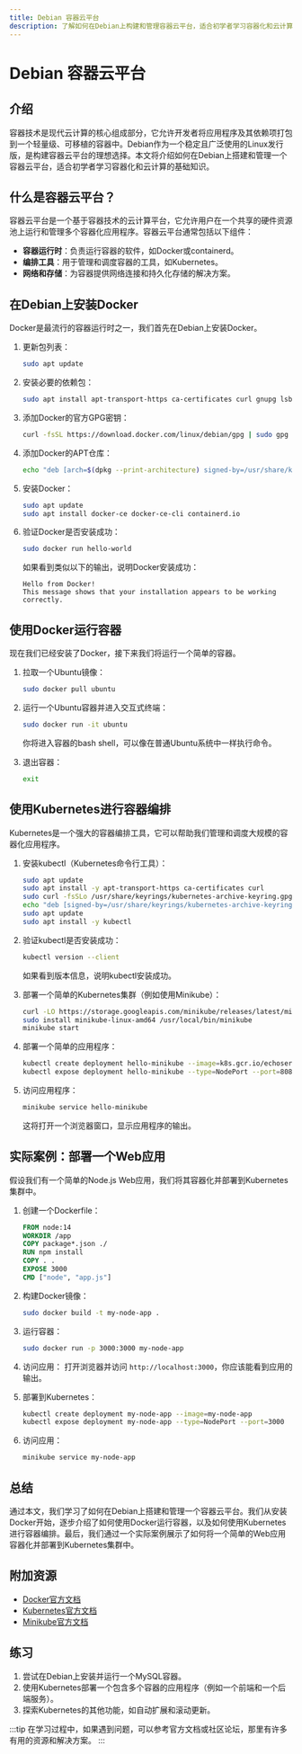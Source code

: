 ```yaml
---
title: Debian 容器云平台
description: 了解如何在Debian上构建和管理容器云平台，适合初学者学习容器化和云计算的基础知识。
---
```


# Debian 容器云平台

## 介绍

容器技术是现代云计算的核心组成部分，它允许开发者将应用程序及其依赖项打包到一个轻量级、可移植的容器中。Debian作为一个稳定且广泛使用的Linux发行版，是构建容器云平台的理想选择。本文将介绍如何在Debian上搭建和管理一个容器云平台，适合初学者学习容器化和云计算的基础知识。

## 什么是容器云平台？

容器云平台是一个基于容器技术的云计算平台，它允许用户在一个共享的硬件资源池上运行和管理多个容器化应用程序。容器云平台通常包括以下组件：

- **容器运行时**：负责运行容器的软件，如Docker或containerd。
- **编排工具**：用于管理和调度容器的工具，如Kubernetes。
- **网络和存储**：为容器提供网络连接和持久化存储的解决方案。

## 在Debian上安装Docker

Docker是最流行的容器运行时之一，我们首先在Debian上安装Docker。

1. 更新包列表：
   ```bash
   sudo apt update
   ```

2. 安装必要的依赖包：
   ```bash
   sudo apt install apt-transport-https ca-certificates curl gnupg lsb-release
   ```

3. 添加Docker的官方GPG密钥：
   ```bash
   curl -fsSL https://download.docker.com/linux/debian/gpg | sudo gpg --dearmor -o /usr/share/keyrings/docker-archive-keyring.gpg
   ```

4. 添加Docker的APT仓库：
   ```bash
   echo "deb [arch=$(dpkg --print-architecture) signed-by=/usr/share/keyrings/docker-archive-keyring.gpg] https://download.docker.com/linux/debian $(lsb_release -cs) stable" | sudo tee /etc/apt/sources.list.d/docker.list > /dev/null
   ```

5. 安装Docker：
   ```bash
   sudo apt update
   sudo apt install docker-ce docker-ce-cli containerd.io
   ```

6. 验证Docker是否安装成功：
   ```bash
   sudo docker run hello-world
   ```

   如果看到类似以下的输出，说明Docker安装成功：
   ```
   Hello from Docker!
   This message shows that your installation appears to be working correctly.
   ```

## 使用Docker运行容器

现在我们已经安装了Docker，接下来我们将运行一个简单的容器。

1. 拉取一个Ubuntu镜像：
   ```bash
   sudo docker pull ubuntu
   ```

2. 运行一个Ubuntu容器并进入交互式终端：
   ```bash
   sudo docker run -it ubuntu
   ```

   你将进入容器的bash shell，可以像在普通Ubuntu系统中一样执行命令。

3. 退出容器：
   ```bash
   exit
   ```

## 使用Kubernetes进行容器编排

Kubernetes是一个强大的容器编排工具，它可以帮助我们管理和调度大规模的容器化应用程序。

1. 安装kubectl（Kubernetes命令行工具）：
   ```bash
   sudo apt update
   sudo apt install -y apt-transport-https ca-certificates curl
   sudo curl -fsSLo /usr/share/keyrings/kubernetes-archive-keyring.gpg https://packages.cloud.google.com/apt/doc/apt-key.gpg
   echo "deb [signed-by=/usr/share/keyrings/kubernetes-archive-keyring.gpg] https://apt.kubernetes.io/ kubernetes-xenial main" | sudo tee /etc/apt/sources.list.d/kubernetes.list
   sudo apt update
   sudo apt install -y kubectl
   ```

2. 验证kubectl是否安装成功：
   ```bash
   kubectl version --client
   ```

   如果看到版本信息，说明kubectl安装成功。

3. 部署一个简单的Kubernetes集群（例如使用Minikube）：
   ```bash
   curl -LO https://storage.googleapis.com/minikube/releases/latest/minikube-linux-amd64
   sudo install minikube-linux-amd64 /usr/local/bin/minikube
   minikube start
   ```

4. 部署一个简单的应用程序：
   ```bash
   kubectl create deployment hello-minikube --image=k8s.gcr.io/echoserver:1.4
   kubectl expose deployment hello-minikube --type=NodePort --port=8080
   ```

5. 访问应用程序：
   ```bash
   minikube service hello-minikube
   ```

   这将打开一个浏览器窗口，显示应用程序的输出。

## 实际案例：部署一个Web应用

假设我们有一个简单的Node.js Web应用，我们将其容器化并部署到Kubernetes集群中。

1. 创建一个Dockerfile：
   ```dockerfile
   FROM node:14
   WORKDIR /app
   COPY package*.json ./
   RUN npm install
   COPY . .
   EXPOSE 3000
   CMD ["node", "app.js"]
   ```

2. 构建Docker镜像：
   ```bash
   sudo docker build -t my-node-app .
   ```

3. 运行容器：
   ```bash
   sudo docker run -p 3000:3000 my-node-app
   ```

4. 访问应用：
   打开浏览器并访问 `http://localhost:3000`，你应该能看到应用的输出。

5. 部署到Kubernetes：
   ```bash
   kubectl create deployment my-node-app --image=my-node-app
   kubectl expose deployment my-node-app --type=NodePort --port=3000
   ```

6. 访问应用：
   ```bash
   minikube service my-node-app
   ```

## 总结

通过本文，我们学习了如何在Debian上搭建和管理一个容器云平台。我们从安装Docker开始，逐步介绍了如何使用Docker运行容器，以及如何使用Kubernetes进行容器编排。最后，我们通过一个实际案例展示了如何将一个简单的Web应用容器化并部署到Kubernetes集群中。

## 附加资源

- [Docker官方文档](https://docs.docker.com/)
- [Kubernetes官方文档](https://kubernetes.io/docs/home/)
- [Minikube官方文档](https://minikube.sigs.k8s.io/docs/)

## 练习

1. 尝试在Debian上安装并运行一个MySQL容器。
2. 使用Kubernetes部署一个包含多个容器的应用程序（例如一个前端和一个后端服务）。
3. 探索Kubernetes的其他功能，如自动扩展和滚动更新。

:::tip
在学习过程中，如果遇到问题，可以参考官方文档或社区论坛，那里有许多有用的资源和解决方案。
:::
